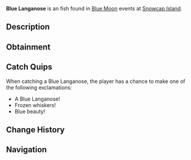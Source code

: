 {{FishInfobox
|image          = Blue Langanose.png
|rarity         = Unusual
|sea            = First Sea
|location       = [[Blue Moon - First Sea]]
|sublocation    = 
|sources        = Fishing Rod
|radar_location = 
|prog_speed     = +15
|xp             = 1880
|weather        = Clear
|time           = 
|season         = Winter
|bait           = Seaweed
|base_weight    = 180
|base_value     = 2850
|weight_range   = 120
|base_chance    = 80
|base_resil     = 62
}}
'''Blue Langanose''' is an {{Rarity|Unusual}} fish found in [[Blue Moon]] events at [[Snowcap Island]].

== Description ==
{{Description|A long fish with a deep blue hue, blending into the icy abyss.|Bestiary Entry}}

== Obtainment ==
{{Description|It probes the clear, cold depths.|Bestiary Hint}}
{{Fish Availability|
Blue Moon/First Sea
|top_rods      = 
Leviathan's Fang Rod\145388.98\127772.43;
Trident Rod\143858.7\86391.48;
Free Spirit Rod\139383.89\86022.91;
Azure Of Lagoon\133006.85\124087.62;
No-Life Rod\131061.19\122272.43;
Resourceful Rod\113127.95\112978.67;
Long Rod\107671.36\107262.2;
Great Dreamer Rod\118739.58\121067.17;
Rapid Rod\119585.25\123836.28;
Egg Rod\119785.24\123654.25;
Rod Of The Exalted One\110068.01\110711.62;
Depthseeker Rod\120089.29\119882.46;
Zeus Rod\119551.42\121894.92;
Blazebringer Rod\118931.25\118072.12;
Verdant Shear Rod\118797.63\119360.14;
Challenger's Rod\118785.1\107656.61;
Avalanche Rod\118522.93\118320.92;
Seraphic Rod\117923.75\120465.19;
Ethereal Prism Rod\115888.28\91732.56;
Volcanic Rod\115317.79\114484.76;
Rod Of The Forgotten Fang\113395.42\108690.92;
Rod Of The Depths\112829.68\97588.34;
Steady Rod\62551.57\62476.95
|recommended   = Trident Rod
}}

== Catch Quips ==
When catching a Blue Langanose, the player has a chance to make one of the following exclamations:
* A Blue Langanose!
* Frozen whiskers!
* Blue beauty!

== Change History ==
{{Change History|{{subst:Current Version}}}}

== Navigation ==
{{Fish Navbox|Blue Moon - First Sea}}